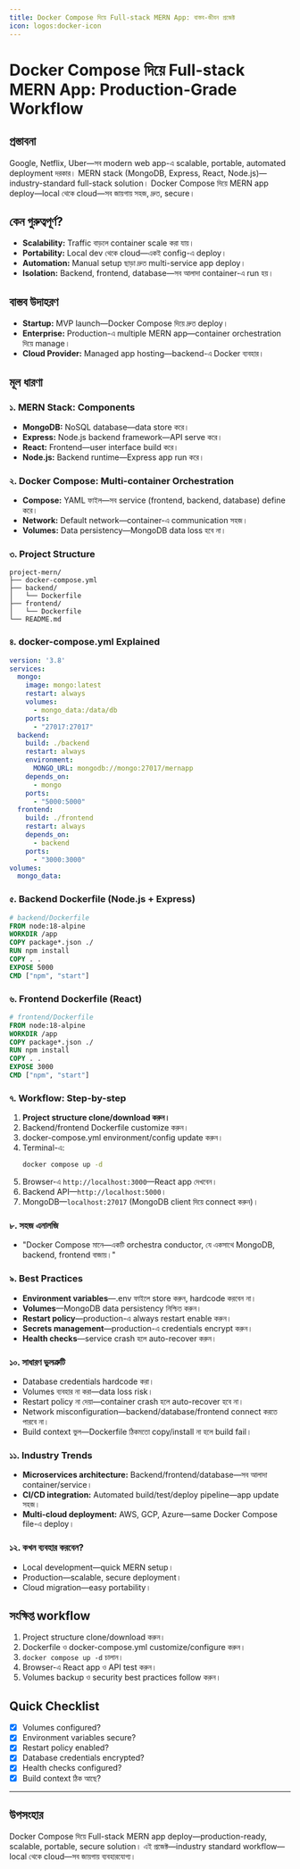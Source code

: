 ```yaml
---
title: Docker Compose দিয়ে Full-stack MERN App: বাস্তব-জীবন প্রজেক্ট
icon: logos:docker-icon
---
```


# Docker Compose দিয়ে Full-stack MERN App: Production-Grade Workflow

## প্রস্তাবনা

Google, Netflix, Uber—সব modern web app-এ scalable, portable, automated deployment দরকার। MERN stack (MongoDB, Express, React, Node.js)—industry-standard full-stack solution। Docker Compose দিয়ে MERN app deploy—local থেকে cloud—সব জায়গায় সহজ, দ্রুত, secure।

## কেন গুরুত্বপূর্ণ?

- **Scalability:** Traffic বাড়লে container scale করা যায়।
- **Portability:** Local dev থেকে cloud—একই config-এ deploy।
- **Automation:** Manual setup ছাড়া দ্রুত multi-service app deploy।
- **Isolation:** Backend, frontend, database—সব আলাদা container-এ run হয়।

## বাস্তব উদাহরণ

- **Startup:** MVP launch—Docker Compose দিয়ে দ্রুত deploy।
- **Enterprise:** Production-এ multiple MERN app—container orchestration দিয়ে manage।
- **Cloud Provider:** Managed app hosting—backend-এ Docker ব্যবহার।

## মূল ধারণা

### ১. MERN Stack: Components

- **MongoDB:** NoSQL database—data store করে।
- **Express:** Node.js backend framework—API serve করে।
- **React:** Frontend—user interface build করে।
- **Node.js:** Backend runtime—Express app run করে।

### ২. Docker Compose: Multi-container Orchestration

- **Compose:** YAML ফাইল—সব service (frontend, backend, database) define করে।
- **Network:** Default network—container-এ communication সহজ।
- **Volumes:** Data persistency—MongoDB data loss হবে না।

### ৩. Project Structure

```plaintext
project-mern/
├── docker-compose.yml
├── backend/
│   └── Dockerfile
├── frontend/
│   └── Dockerfile
└── README.md
```

### ৪. docker-compose.yml Explained

```yaml
version: '3.8'
services:
  mongo:
    image: mongo:latest
    restart: always
    volumes:
      - mongo_data:/data/db
    ports:
      - "27017:27017"
  backend:
    build: ./backend
    restart: always
    environment:
      MONGO_URL: mongodb://mongo:27017/mernapp
    depends_on:
      - mongo
    ports:
      - "5000:5000"
  frontend:
    build: ./frontend
    restart: always
    depends_on:
      - backend
    ports:
      - "3000:3000"
volumes:
  mongo_data:
```

### ৫. Backend Dockerfile (Node.js + Express)

```dockerfile
# backend/Dockerfile
FROM node:18-alpine
WORKDIR /app
COPY package*.json ./
RUN npm install
COPY . .
EXPOSE 5000
CMD ["npm", "start"]
```

### ৬. Frontend Dockerfile (React)

```dockerfile
# frontend/Dockerfile
FROM node:18-alpine
WORKDIR /app
COPY package*.json ./
RUN npm install
COPY . .
EXPOSE 3000
CMD ["npm", "start"]
```

### ৭. Workflow: Step-by-step

1. **Project structure clone/download করুন।**
2. Backend/frontend Dockerfile customize করুন।
3. docker-compose.yml environment/config update করুন।
4. Terminal-এ:
   ```bash
   docker compose up -d
   ```
5. Browser-এ `http://localhost:3000`—React app দেখবেন।
6. Backend API—`http://localhost:5000`।
7. MongoDB—`localhost:27017` (MongoDB client দিয়ে connect করুন)।

### ৮. সহজ এনালজি

- "Docker Compose মানে—একটি orchestra conductor, যে একসাথে MongoDB, backend, frontend বাজায়।"

### ৯. Best Practices

- **Environment variables**—.env ফাইলে store করুন, hardcode করবেন না।
- **Volumes**—MongoDB data persistency নিশ্চিত করুন।
- **Restart policy**—production-এ always restart enable করুন।
- **Secrets management**—production-এ credentials encrypt করুন।
- **Health checks**—service crash হলে auto-recover করুন।

### ১০. সাধারণ ভুলত্রুটি

- Database credentials hardcode করা।
- Volumes ব্যবহার না করা—data loss risk।
- Restart policy না দেয়া—container crash হলে auto-recover হবে না।
- Network misconfiguration—backend/database/frontend connect করতে পারবে না।
- Build context ভুল—Dockerfile ঠিকমতো copy/install না হলে build fail।

### ১১. Industry Trends

- **Microservices architecture:** Backend/frontend/database—সব আলাদা container/service।
- **CI/CD integration:** Automated build/test/deploy pipeline—app update সহজ।
- **Multi-cloud deployment:** AWS, GCP, Azure—same Docker Compose file-এ deploy।

### ১২. কখন ব্যবহার করবেন?

- Local development—quick MERN setup।
- Production—scalable, secure deployment।
- Cloud migration—easy portability।

## সংক্ষিপ্ত workflow

1. Project structure clone/download করুন।
2. Dockerfile ও docker-compose.yml customize/configure করুন।
3. `docker compose up -d` চালান।
4. Browser-এ React app ও API test করুন।
5. Volumes backup ও security best practices follow করুন।

## Quick Checklist

- [x] Volumes configured?
- [x] Environment variables secure?
- [x] Restart policy enabled?
- [x] Database credentials encrypted?
- [x] Health checks configured?
- [x] Build context ঠিক আছে?

---

## উপসংহার

Docker Compose দিয়ে Full-stack MERN app deploy—production-ready, scalable, portable, secure solution। এই প্রজেক্ট—industry standard workflow—local থেকে cloud—সব জায়গায় ব্যবহারযোগ্য।

